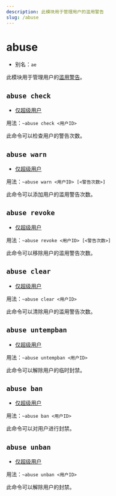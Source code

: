 ```yaml
---
description: 此模块用于管理用户的滥用警告
slug: /abuse
---
```


# abuse

-   别名：`ae`

此模块用于管理用户的[滥用警告](abuse_warning)。

## `abuse check`

-   [仅超级用户](permissions)

用法：`~abuse check <用户ID>`

此命令可以检查用户的警告次数。

## `abuse warn`

-   [仅超级用户](permissions)

用法：`~abuse warn <用户ID> [<警告次数>]`

此命令可以添加用户的滥用警告次数。

## `abuse revoke`

-   [仅超级用户](permissions)

用法：`~abuse revoke <用户ID> [<警告次数>]`

此命令可以移除用户的滥用警告次数。

## `abuse clear`

-   [仅超级用户](permissions)

用法：`~abuse clear <用户ID>`

此命令可以清除用户的滥用警告次数。

## `abuse untempban`

-   [仅超级用户](permissions)

用法：`~abuse untempban <用户ID>`

此命令可以解除用户的临时封禁。

## `abuse ban`

-   [仅超级用户](permissions)

用法：`~abuse ban <用户ID>`

此命令可以对用户进行封禁。

## `abuse unban`

-   [仅超级用户](permissions)

用法：`~abuse unban <用户ID>`

此命令可以解除用户的封禁。
